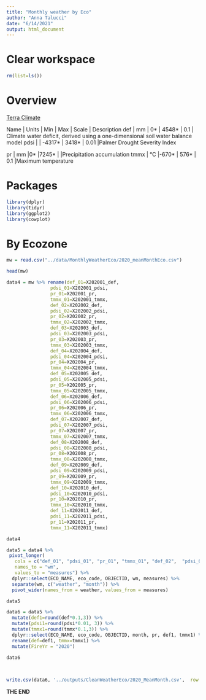 ```yaml
---
title: "Monthly weather by Eco"
author: "Anna Talucci"
date: "6/14/2021"
output: html_document
---
```



# Clear workspace

```r
rm(list=ls()) 
```


# Overview
[Terra Climate](https://developers.google.com/earth-engine/datasets/catalog/IDAHO_EPSCOR_TERRACLIMATE#bands)

Name    |	Units   |	Min	  |  Max   |	Scale	    | Description
def	    |   mm	  |   0*  |  4548* |	0.1	      | Climate water deficit, derived using a one-dimensional soil water balance model
pdsi    |		       | -4317*	| 3418*	| 0.01	     |Palmer Drought Severity Index

pr      |	mm	    |0*	      |7245*	|	         |Precipitation accumulation
tmmx	 |  °C	    |-670*	  | 576*	| 0.1	     |Maximum temperature

# Packages


```r

library(dplyr)
library(tidyr)
library(ggplot2)
library(cowplot)

```



# By Ecozone

```r
mw = read.csv("../data/MonthlyWeatherEco/2020_meanMonthEco.csv") 
```




```r
head(mw)

```





```r
data4 = mw %>% rename(def_01=X202001_def, 
                pdsi_01=X202001_pdsi, 
                pr_01=X202001_pr, 
                tmmx_01=X202001_tmmx, 
                def_02=X202002_def, 
                pdsi_02=X202002_pdsi, 
                pr_02=X202002_pr, 
                tmmx_02=X202002_tmmx, 
                def_03=X202003_def, 
                pdsi_03=X202003_pdsi, 
                pr_03=X202003_pr, 
                tmmx_03=X202003_tmmx,
                def_04=X202004_def, 
                pdsi_04=X202004_pdsi, 
                pr_04=X202004_pr, 
                tmmx_04=X202004_tmmx,
                def_05=X202005_def, 
                pdsi_05=X202005_pdsi, 
                pr_05=X202005_pr, 
                tmmx_05=X202005_tmmx,
                def_06=X202006_def, 
                pdsi_06=X202006_pdsi, 
                pr_06=X202006_pr, 
                tmmx_06=X202006_tmmx,
                def_07=X202007_def, 
                pdsi_07=X202007_pdsi, 
                pr_07=X202007_pr, 
                tmmx_07=X202007_tmmx,
                def_08=X202008_def, 
                pdsi_08=X202008_pdsi, 
                pr_08=X202008_pr, 
                tmmx_08=X202008_tmmx,
                def_09=X202009_def, 
                pdsi_09=X202009_pdsi, 
                pr_09=X202009_pr, 
                tmmx_09=X202009_tmmx,
                def_10=X202010_def, 
                pdsi_10=X202010_pdsi, 
                pr_10=X202010_pr, 
                tmmx_10=X202010_tmmx,
                def_11=X202011_def, 
                pdsi_11=X202011_pdsi, 
                pr_11=X202011_pr, 
                tmmx_11=X202011_tmmx) 

data4
```

```r
data5 = data4 %>%
 pivot_longer(
   cols = c("def_01", "pdsi_01", "pr_01", "tmmx_01", "def_02",  "pdsi_02", "pr_02" ,"tmmx_02", "def_03", "pdsi_03", "pr_03", "tmmx_03","def_04", "pdsi_04",  "pr_04", "tmmx_04", "def_05",  "pdsi_05", "pr_05", "tmmx_05", "def_06", "pdsi_06", "pr_06",  "tmmx_06", "def_07", "pdsi_07", "pr_07", "tmmx_07", "def_08", "pdsi_08", "pr_08",  "tmmx_08", "def_09", "pdsi_09", "pr_09", "tmmx_09","def_10", "pdsi_10", "pr_10", "tmmx_10", "def_11", "pdsi_11",  "pr_11","tmmx_11")  ,
   names_to = "wm",
   values_to = "measures") %>%
  dplyr::select(ECO_NAME, eco_code, OBJECTID, wm, measures) %>%
  separate(wm, c("weather", "month")) %>%
  pivot_wider(names_from = weather, values_from = measures)

data5
```

```r
data6 = data5 %>%
  mutate(def1=round(def*0.1,3)) %>%
  mutate(pdsi1=round(pdsi*0.01, 3)) %>%
  mutate(tmmx1=round(tmmx*0.1,3)) %>%
  dplyr::select(ECO_NAME, eco_code, OBJECTID, month, pr, def1, tmmx1) %>%
  rename(def=def1, tmmx=tmmx1) %>%
  mutate(FireYr = "2020")

data6
  
   
```


```r
write.csv(data6, '../outputs/CleanWeatherEco/2020_MeanMonth.csv',  row.names = FALSE)
```


**THE END**